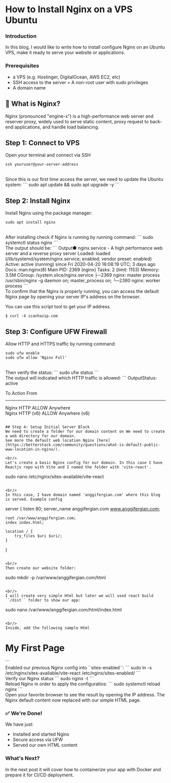 # How to Install Nginx on a VPS Ubuntu

### Introduction
In this blog, I would like to write how to install configure Nginx on an Ubuntu VPS, make it ready to serve your website or applications.

### Prerequisites
- a VPS (e.g. Hostinger, DigitalOcean, AWS EC2, etc)
- SSH access to the server
= A non-root user with sudo privileges
- A domain name

## 🚀 What is Nginx?
Nginx (pronounced "engine-x") is a high-performance web server and reserver proxy, widely used to serve static content, proxy request to back-end applications, and handle load balancing.

## Step 1: Connect to VPS
Open your terminal and connect via SSH
```
ssh youruser@your-server-address
```
<br/>
Since this is our first time access the server, we need to update the Ubuntu system:
```
sudo apt update && sudo apt upgrade -y
```

## Step 2: Install Nginx
Install Nginx using the package manager:
```
sudo apt install nginx
```
<br/>
After installing check if Nginx is running by running command:
```
sudo systemctl status nginx
```
<br/>
The output should be:
```
Output● nginx.service - A high performance web server and a reverse proxy server
   Loaded: loaded (/lib/systemd/system/nginx.service; enabled; vendor preset: enabled)
   Active: active (running) since Fri 2020-04-20 16:08:19 UTC; 3 days ago
     Docs: man:nginx(8)
 Main PID: 2369 (nginx)
    Tasks: 2 (limit: 1153)
   Memory: 3.5M
   CGroup: /system.slice/nginx.service
           ├─2369 nginx: master process /usr/sbin/nginx -g daemon on; master_process on;
           └─2380 nginx: worker process
```
<br/>
To confirm that the Nginx is properly running, you can access the default Nginx page by opening your server IP's address on the browser.

You can use this script tool to get your IP address.
```
$ curl -4 icanhazip.com
```

## Step 3: Configure UFW Firewall
Allow HTTP and HTTPS traffic by running command:
```
sudo ufw enable
sudo ufw allow 'Nginx Full'
```
<br/>
Then verify the status:
```
sudo ufw status
```
<br/>
The output will indicated which HTTP traffic is allowed:
```
OutputStatus: active

To                         Action      From
--                         ------      ----
Nginx HTTP                 ALLOW       Anywhere                  
Nginx HTTP (v6)            ALLOW       Anywhere (v6)
```

## Step 4: Setup Initial Server Block
We need to create a folder for our domain content on We need to create a web directory for our domain.
See more the default web location Nginx [here](https://betterstack.com/community/questions/what-is-default-public-www-location-in-nginx/).

<br/>
Let's create a basic Nginx config for our domain. In this case I have Reactjs repo with Vite and I named the folder with 'vite-react'.
```
sudo nano /etc/nginx/sites-available/vite-react
```

<br/>
In this case, I have domain named 'anggifergian.com' where this blog is served. Example config
```
server {
    listen 80;
    server_name anggifergian.com www.anggifergian.com;

    root /var/www/anggifergian.com;
    index index.html;

    location / {
        try_files $uri $uri/;
    }
}
```

<br/>
Then create our website folder:
```
sudo mkdir -p /var/www/anggifergian.com/html
``` 

<br/>
I will create very simple Html but later we will used react build ``/dist`` folder to show our app:
```
sudo nano /var/www/anggifergian.com/html/index.html
```

<br/>
Inside, add the following sample Html
```
<html>
    <head>
        <title>Welcome to Our Page</title>
    </head>
    <body>
        <h1>My First Page</h1>
    </body>
</html>
```

<br/>
Enabled our previous Nginx config into ``sites-enabled``:
```
sudo ln -s /etc/nginx/sites-available/vite-react /etc/nginx/sites-enabled/
```

<br/>
Verify our Nginx status
```
sudo nginx -t
```

<br/>
Reload Nginx in order to apply the configuratios:
```
sudo systemctl reload nginx
```

<br/>
Open your favorite browser to see the result by opening the IP address. The Nginx default content now replaced with our simple HTML page.

### ✅ We're Done!
We have just:
- Installed and started Nginx
- Secure access via UFW
- Served our own HTML content

### What's Next?
In the next post it will cover how to containerize your app with Docker and prepare it for CI/CD deployment.
<br/>